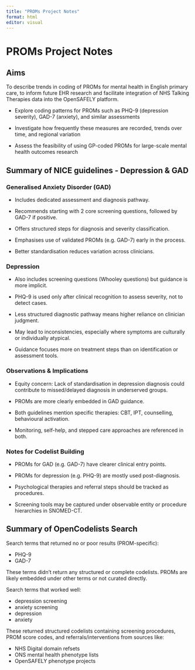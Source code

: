 ```yaml
---
title: "PROMs Project Notes"
format: html
editor: visual
---
```


# PROMs Project Notes

## Aims

To describe trends in coding of PROMs for mental health in English primary care, to inform future EHR research and facilitate integration of NHS Talking Therapies data into the OpenSAFELY platform.

-   Explore coding patterns for PROMs such as PHQ-9 (depression severity), GAD-7 (anxiety), and similar assessments

-   Investigate how frequently these measures are recorded, trends over time, and regional variation

-   Assess the feasibility of using GP-coded PROMs for large-scale mental health outcomes research

## Summary of NICE guidelines - Depression & GAD

### Generalised Anxiety Disorder (GAD)

-   Includes dedicated assessment and diagnosis pathway.

-   Recommends starting with 2 core screening questions, followed by GAD-7 if positive.

-   Offers structured steps for diagnosis and severity classification.

-   Emphasises use of validated PROMs (e.g. GAD-7) early in the process.

-   Better standardisation reduces variation across clinicians.

### Depression

-   Also includes screening questions (Whooley questions) but guidance is more implicit.

-   PHQ-9 is used only after clinical recognition to assess severity, not to detect cases.

-   Less structured diagnostic pathway means higher reliance on clinician judgment.

-   May lead to inconsistencies, especially where symptoms are culturally or individually atypical.

-   Guidance focuses more on treatment steps than on identification or assessment tools.

### Observations & Implications

-   Equity concern: Lack of standardisation in depression diagnosis could contribute to missed/delayed diagnosis in underserved groups.

-   PROMs are more clearly embedded in GAD guidance.

-   Both guidelines mention specific therapies: CBT, IPT, counselling, behavioural activation.

-   Monitoring, self-help, and stepped care approaches are referenced in both.

### Notes for Codelist Building

-   PROMs for GAD (e.g. GAD-7) have clearer clinical entry points.

-   PROMs for depression (e.g. PHQ-9) are mostly used post-diagnosis.

-   Psychological therapies and referral steps should be tracked as procedures.

-   Screening tools may be captured under observable entity or procedure hierarchies in SNOMED-CT.

## Summary of OpenCodelists Search

Search terms that returned no or poor results (PROM-specific):

-   PHQ-9
-   GAD-7

These terms didn’t return any structured or complete codelists. PROMs are likely embedded under other terms or not curated directly.

Search terms that worked well:

-   depression screening
-   anxiety screening
-   depression
-   anxiety

These returned structured codelists containing screening procedures, PROM score codes, and referrals/interventions from sources like:

-   NHS Digital domain refsets
-   ONS mental health phenotype lists
-   OpenSAFELY phenotype projects
